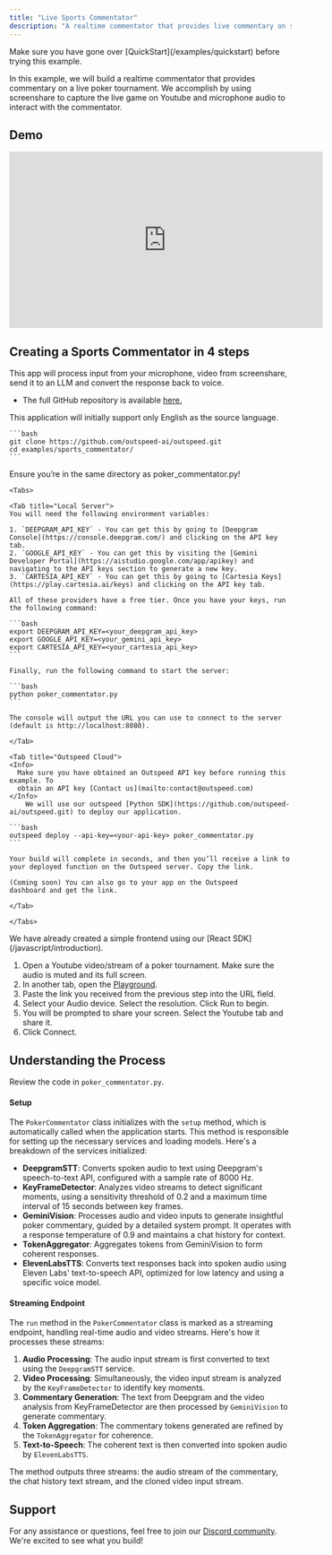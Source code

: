 ```yaml
---
title: "Live Sports Commentator"
description: "A realtime commentator that provides live commentary on sports events."
---
```



<Info>
  Make sure you have gone over [QuickStart](/examples/quickstart) before trying
  this example.
</Info>

In this example, we will build a realtime commentator that provides commentary on a live poker tournament.
We accomplish by using screenshare to capture the live game on Youtube and microphone audio to interact with the commentator.

## Demo

<iframe
  width="560"
  height="315"
  src="https://www.youtube.com/embed/WJaYLcX1o7E?si=hNvJwHWbNAXQCsck"
  title="YouTube video player"
  frameborder="0"
  allow="accelerometer; autoplay; clipboard-write; encrypted-media; gyroscope; picture-in-picture; web-share"
  referrerpolicy="strict-origin-when-cross-origin"
  allowfullscreen
></iframe>

## **Creating a Sports Commentator in 4 steps**

This app will process input from your microphone, video from screenshare, send it to an LLM and convert the response back to voice.

- The full GitHub repository is available [here.](https://github.com/outspeed-ai/outspeed.git)

<Info>
  This application will initially support only English as the source language.
</Info>

<Steps>
  <Step title="Start by cloning the repository">

    ```bash
    git clone https://github.com/outspeed-ai/outspeed.git
    cd examples/sports_commentator/
    ```

  </Step>

  
  <Step title="Install Dependencies">
    <InstallOutspeedSnippet />
  </Step>

  <Step title="Run Backend">
    <Warning>
    Ensure you’re in the same directory as poker_commentator.py!
    </Warning>

    <Tabs>

    <Tab title="Local Server">
    You will need the following environment variables:

    1. `DEEPGRAM_API_KEY` - You can get this by going to [Deepgram Console](https://console.deepgram.com/) and clicking on the API key tab.
    2. `GOOGLE_API_KEY` - You can get this by visiting the [Gemini Developer Portal](https://aistudio.google.com/app/apikey) and navigating to the API keys section to generate a new key.
    3. `CARTESIA_API_KEY` - You can get this by going to [Cartesia Keys](https://play.cartesia.ai/keys) and clicking on the API key tab.

    All of these providers have a free tier. Once you have your keys, run the following command:

    ```bash
    export DEEPGRAM_API_KEY=<your_deepgram_api_key>
    export GOOGLE_API_KEY=<your_gemini_api_key>
    export CARTESIA_API_KEY=<your_cartesia_api_key>
    ```

    Finally, run the following command to start the server:

    ```bash
    python poker_commentator.py
    ```

    The console will output the URL you can use to connect to the server (default is http://localhost:8080).

    </Tab>

    <Tab title="Outspeed Cloud">
    <Info>
      Make sure you have obtained an Outspeed API key before running this example. To
      obtain an API key [Contact us](mailto:contact@outspeed.com)
    </Info>
        We will use our outspeed [Python SDK](https://github.com/outspeed-ai/outspeed.git) to deploy our application.

    ```bash
    outspeed deploy --api-key=<your-api-key> poker_commentator.py
    ```

    Your build will complete in seconds, and then you’ll receive a link to your deployed function on the Outspeed server. Copy the link.

    (Coming soon) You can also go to your app on the Outspeed dashboard and get the link.

    </Tab>

    </Tabs>

  </Step>
  <Step title="Run Demo">
    We have already created a simple frontend using our [React SDK](/javascript/introduction).
 
  1. Open a Youtube video/stream of a poker tournament. Make sure the audio is muted and its full screen.
  2. In another tab, open the [Playground]( https://playground.outspeed.com/screen_share_input).
  3. Paste the link you received from the previous step into the URL field.
  4. Select your Audio device. Select the resolution. Click Run to begin.
  5. You will be prompted to share your screen. Select the Youtube tab and share it.
  6. Click Connect.

  </Step>
</Steps>

## **Understanding the Process**

Review the code in `poker_commentator.py`.

#### **Setup**

The `PokerCommentator` class initializes with the `setup` method, which is automatically called when the application starts. This method is responsible for setting up the necessary services and loading models. Here's a breakdown of the services initialized:

- **DeepgramSTT**: Converts spoken audio to text using Deepgram's speech-to-text API, configured with a sample rate of 8000 Hz.
- **KeyFrameDetector**: Analyzes video streams to detect significant moments, using a sensitivity threshold of 0.2 and a maximum time interval of 15 seconds between key frames.
- **GeminiVision**: Processes audio and video inputs to generate insightful poker commentary, guided by a detailed system prompt. It operates with a response temperature of 0.9 and maintains a chat history for context.
- **TokenAggregator**: Aggregates tokens from GeminiVision to form coherent responses.
- **ElevenLabsTTS**: Converts text responses back into spoken audio using Eleven Labs' text-to-speech API, optimized for low latency and using a specific voice model.

#### **Streaming Endpoint**

The `run` method in the `PokerCommentator` class is marked as a streaming endpoint, handling real-time audio and video streams. Here's how it processes these streams:

1. **Audio Processing**: The audio input stream is first converted to text using the `DeepgramSTT` service.
2. **Video Processing**: Simultaneously, the video input stream is analyzed by the `KeyFrameDetector` to identify key moments.
3. **Commentary Generation**: The text from Deepgram and the video analysis from KeyFrameDetector are then processed by `GeminiVision` to generate commentary.
4. **Token Aggregation**: The commentary tokens generated are refined by the `TokenAggregator` for coherence.
5. **Text-to-Speech**: The coherent text is then converted into spoken audio by `ElevenLabsTTS`.

The method outputs three streams: the audio stream of the commentary, the chat history text stream, and the cloned video input stream.

## Support

For any assistance or questions, feel free to join our [Discord community](https://discord.gg/cmfFw6SYvp). We're excited to see what you build!